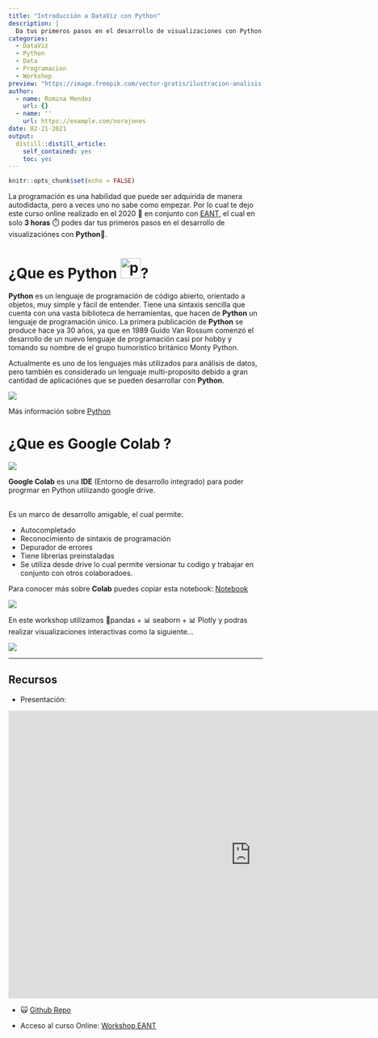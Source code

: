 ```yaml
---
title: "Introducción a DataViz con Python"
description: |
  Da tus primeros pasos en el desarrollo de visualizaciones con Python.
categories:
  - DataViz
  - Python
  - Data
  - Programacion
  - Workshop
preview: "https://image.freepik.com/vector-gratis/ilustracion-analisis-mercado-valores_23-2148588123.jpg"
author:
  - name: Romina Mendez
    url: {}
  - name: ''
    url: https://example.com/norajones
date: 02-21-2021
output:
  distill::distill_article:
    self_contained: yes
    toc: yes
---
```


```r
knitr::opts_chunk$set(echo = FALSE)
```

La programación es una habilidad que puede ser adquirida de manera autodidacta, pero a veces uno no sabe como empezar. Por lo cual te dejo este curso online realizado en el 2020 📆 en conjunto con [EANT](https://eant.tech/escuela-de-ciencias-de-datos), el cual en solo **3 horas** ⏱️ podes dar tus primeros pasos en el desarrollo de visualizaciónes con **Python**🐍.

# ¿Que es Python [<img src="https://i1.wp.com/www.inferencelab.com/wp-content/uploads/Python-logo-notext.svg_.png" alt="python" width="40" height="40"/>](https://www.python.org/)?

**Python** es un lenguaje de programación de código abierto, orientado a objetos, muy simple y fácil de entender. Tiene una sintaxis sencilla que cuenta con una vasta biblioteca de herramientas, que hacen de **Python** un lenguaje de programación único. La primera publicación de **Python** se produce hace ya 30 años, ya que en 1989 Guido Van Rossum comenzó el desarrollo de un nuevo lenguaje de programación casi por hobby y tomando su nombre de el grupo humorístico británico Monty Python.

Actualmente es uno de los lenguajes más utilizados para análisis de datos, pero también es considerado un lenguaje multi-proposito debido a gran cantidad de aplicaciónes que se pueden desarrollar con **Python**.

![](https://i.ibb.co/Gx99sbS/apps.png){style="margin: auto; display: block;"}

Más información sobre [Python](https://www.python.org/)

# ¿Que es Google Colab ?

[![](https://colab.research.google.com/img/colab_favicon_256px.png){style="margin: auto; display: block;"}](https://colab.research.google.com/)

**Google Colab** es una **IDE** (Entorno de desarrollo integrado) para poder progrmar en Python utilizando google drive.

<br/> Es un marco de desarrollo amigable, el cual permite:

-   Autocompletado
-   Reconocimiento de sintaxis de programación
-   Depurador de errores
-   Tiene librerias preinstaladas
-   Se utiliza desde drive lo cual permite versionar tu codigo y trabajar en conjunto con otros colaboradoes.

Para conocer más sobre **Colab** puedes copiar esta notebook: [Notebook](https://colab.research.google.com/notebooks/intro.ipynb) <br/>

![](https://i.ibb.co/KjsrKT9/colab.png){style="margin: auto; display: block;"}

En este workshop utilizamos 🐼pandas + 📊 seaborn + 📊 Plotly y podras realizar visualizaciones interactivas como la siguiente...

![](https://github.com/r0mymendez/Workshop-Eant-Data-Analytics-Python/raw/master/plot.png){style="margin: auto; display: block;"}

------------------------------------------------------------------------

## Recursos

-   Presentación:

<iframe src="https://docs.google.com/presentation/d/e/2PACX-1vQZ1badJKYERwWsBVhWUb-3wJ1_6lFXd-MT743nytlAIX5M9ALqFGm1IGQUrf0BbjiAPRIeSTxKdEBl/embed?start=true&amp;loop=true&amp;delayms=60000" frameborder="0" width="960" height="569" allowfullscreen="true" mozallowfullscreen="true" webkitallowfullscreen="true"></iframe>

-   🙀 [Github Repo](https://github.com/r0mymendez/Workshop-Eant-Data-Analytics-Python)

-   Acceso al curso Online: [Workshop EANT](https://eant.tech/escuela-de-ciencias-de-datos/cursos/taller-introduccion-a-data-analytics-python)
